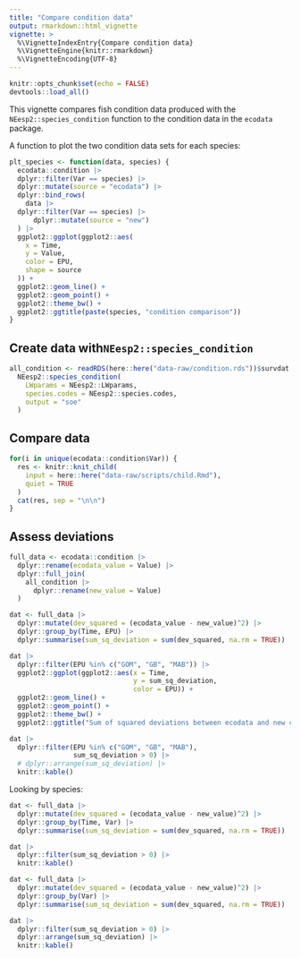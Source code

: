 ```yaml
---
title: "Compare condition data"
output: rmarkdown::html_vignette
vignette: >
  %\VignetteIndexEntry{Compare condition data}
  %\VignetteEngine{knitr::rmarkdown}
  %\VignetteEncoding{UTF-8}
---
```


```r
knitr::opts_chunk$set(echo = FALSE)
devtools::load_all()
```

This vignette compares fish condition data produced with the `NEesp2::species_condition` function to the condition data in the `ecodata` package.

A function to plot the two condition data sets for each species:
```r
plt_species <- function(data, species) {
  ecodata::condition |>
  dplyr::filter(Var == species) |>
  dplyr::mutate(source = "ecodata") |>
  dplyr::bind_rows(
    data |>
  dplyr::filter(Var == species) |>
      dplyr::mutate(source = "new")
  ) |>
  ggplot2::ggplot(ggplot2::aes(
    x = Time,
    y = Value,
    color = EPU,
    shape = source
  )) +
  ggplot2::geom_line() +
  ggplot2::geom_point() +
  ggplot2::theme_bw() +
  ggplot2::ggtitle(paste(species, "condition comparison"))
}
```

## Create data with`NEesp2::species_condition` 
```r
all_condition <- readRDS(here::here("data-raw/condition.rds"))$survdat |>
  NEesp2::species_condition(
    LWparams = NEesp2::LWparams,
    species.codes = NEesp2::species.codes,
    output = "soe"
  )
```

## Compare data

```r
for(i in unique(ecodata::condition$Var)) {
  res <- knitr::knit_child(
    input = here::here("data-raw/scripts/child.Rmd"),
    quiet = TRUE
  )
  cat(res, sep = "\n\n")
}
```

## Assess deviations
```r
full_data <- ecodata::condition |>
  dplyr::rename(ecodata_value = Value) |>
  dplyr::full_join(
    all_condition |>
      dplyr::rename(new_value = Value)
  )

dat <- full_data |>
  dplyr::mutate(dev_squared = (ecodata_value - new_value)^2) |>
  dplyr::group_by(Time, EPU) |>
  dplyr::summarise(sum_sq_deviation = sum(dev_squared, na.rm = TRUE)) 

dat |>
  dplyr::filter(EPU %in% c("GOM", "GB", "MAB")) |>
  ggplot2::ggplot(ggplot2::aes(x = Time,
                               y = sum_sq_deviation,
                               color = EPU)) +
  ggplot2::geom_line() +
  ggplot2::geom_point() +
  ggplot2::theme_bw() +
  ggplot2::ggtitle("Sum of squared deviations between ecodata and new condition data")

dat |>
  dplyr::filter(EPU %in% c("GOM", "GB", "MAB"),
                sum_sq_deviation > 0) |>
  # dplyr::arrange(sum_sq_deviation) |>
  knitr::kable()
```

Looking by species:
```r
dat <- full_data |>
  dplyr::mutate(dev_squared = (ecodata_value - new_value)^2) |>
  dplyr::group_by(Time, Var) |>
  dplyr::summarise(sum_sq_deviation = sum(dev_squared, na.rm = TRUE)) 

dat |>
  dplyr::filter(sum_sq_deviation > 0) |>
  knitr::kable()

dat <- full_data |>
  dplyr::mutate(dev_squared = (ecodata_value - new_value)^2) |>
  dplyr::group_by(Var) |>
  dplyr::summarise(sum_sq_deviation = sum(dev_squared, na.rm = TRUE)) 

dat |>
  dplyr::filter(sum_sq_deviation > 0) |>
  dplyr::arrange(sum_sq_deviation) |>
  knitr::kable()

```